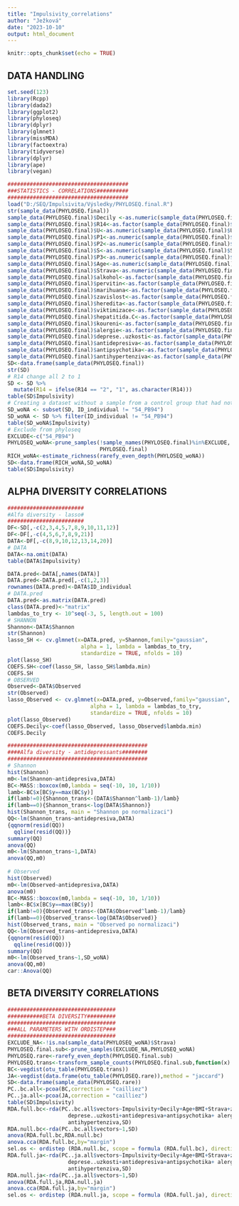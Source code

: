 ```yaml
---
title: "Impulsivity_correlations"
author: "Ježková"
date: "2023-10-10"
output: html_document
---
```


```r
knitr::opts_chunk$set(echo = TRUE)
```

## DATA HANDLING

```r
set.seed(123)
library(Rcpp)
library(dada2)
library(ggplot2)
library(phyloseq)
library(dplyr)
library(glmnet)
library(missMDA)
library(factoextra)
library(tidyverse)
library(dplyr)
library(ape)
library(vegan)

######################################
###STATISTICS - CORRELATIONS##########
######################################
load("D:/SEQ/Impulsivita/Výsledky/PHYLOSEQ.final.R")
str(sample_data(PHYLOSEQ.final))
sample_data(PHYLOSEQ.final)$Decily <-as.numeric(sample_data(PHYLOSEQ.final)$Decily)
sample_data(PHYLOSEQ.final)$R14<-as.factor(sample_data(PHYLOSEQ.final)$R14)
sample_data(PHYLOSEQ.final)$U<-as.numeric(sample_data(PHYLOSEQ.final)$U)
sample_data(PHYLOSEQ.final)$P1<-as.numeric(sample_data(PHYLOSEQ.final)$P1)
sample_data(PHYLOSEQ.final)$P2<-as.numeric(sample_data(PHYLOSEQ.final)$P2)
sample_data(PHYLOSEQ.final)$S<-as.numeric(sample_data(PHYLOSEQ.final)$S)
sample_data(PHYLOSEQ.final)$P3<-as.numeric(sample_data(PHYLOSEQ.final)$P3)
sample_data(PHYLOSEQ.final)$Age<-as.numeric(sample_data(PHYLOSEQ.final)$Age)  
sample_data(PHYLOSEQ.final)$Strava<-as.numeric(sample_data(PHYLOSEQ.final)$Strava)  
sample_data(PHYLOSEQ.final)$alkohol<-as.factor(sample_data(PHYLOSEQ.final)$alkohol)
sample_data(PHYLOSEQ.final)$pervitin<-as.factor(sample_data(PHYLOSEQ.final)$pervitin)
sample_data(PHYLOSEQ.final)$marihuana<-as.factor(sample_data(PHYLOSEQ.final)$marihuana)
sample_data(PHYLOSEQ.final)$zavislost<-as.factor(sample_data(PHYLOSEQ.final)$zavislost)
sample_data(PHYLOSEQ.final)$heredita<-as.factor(sample_data(PHYLOSEQ.final)$heredita)
sample_data(PHYLOSEQ.final)$viktimizace<-as.factor(sample_data(PHYLOSEQ.final)$viktimizace)
sample_data(PHYLOSEQ.final)$hepatitida.C<-as.factor(sample_data(PHYLOSEQ.final)$hepatitida.C)
sample_data(PHYLOSEQ.final)$koureni<-as.factor(sample_data(PHYLOSEQ.final)$koureni)
sample_data(PHYLOSEQ.final)$alergie<-as.factor(sample_data(PHYLOSEQ.final)$alergie)
sample_data(PHYLOSEQ.final)$deprese..uzkosti<-as.factor(sample_data(PHYLOSEQ.final)$deprese..uzkosti)
sample_data(PHYLOSEQ.final)$antidepresiva<-as.factor(sample_data(PHYLOSEQ.final)$antidepresiva)
sample_data(PHYLOSEQ.final)$antipsychotika<-as.factor(sample_data(PHYLOSEQ.final)$antipsychotika)
sample_data(PHYLOSEQ.final)$antihypertenziva<-as.factor(sample_data(PHYLOSEQ.final)$antihypertenziva)
SD<-data.frame(sample_data(PHYLOSEQ.final))
str(SD)
# R14 change all 2 to 1
SD <- SD %>%
  mutate(R14 = ifelse(R14 == "2", "1", as.character(R14)))
table(SD$Impulsivity)
# Creating a dataset without a sample from a control group that had not filled any questionnaires
SD_woNA <- subset(SD, ID_individual != "54_PB94")
SD_woNA <- SD %>% filter(ID_individual != "54_PB94")
table(SD_woNA$Impulsivity)
# Exclude from phyloseq
EXCLUDE<-c("54_PB94")
PHYLOSEQ_woNA<-prune_samples(!sample_names(PHYLOSEQ.final)%in%EXCLUDE,
                             PHYLOSEQ.final)
RICH_woNA<-estimate_richness(rarefy_even_depth(PHYLOSEQ_woNA))
SD<-data.frame(RICH_woNA,SD_woNA)
table(SD$Impulsivity)
```

## ALPHA DIVERSITY CORRELATIONS

```r
########################
#Alfa diversity - lasso#
########################
DF<-SD[,-c(2,3,4,5,7,8,9,10,11,12)]
DF<-DF[,-c(4,5,6,7,8,9,21)]
DATA<-DF[,-c(8,9,10,12,13,14,20)]
# DATA
DATA<-na.omit(DATA)
table(DATA$Impulsivity)

DATA.pred<-DATA[,names(DATA)]
DATA.pred<-DATA.pred[,-c(1,2,3)]
rownames(DATA.pred)<-DATA$ID_individual
# DATA.pred
DATA.pred<-as.matrix(DATA.pred)
class(DATA.pred)<-"matrix"
lambdas_to_try <- 10^seq(-3, 5, length.out = 100)
# SHANNON
Shannon<-DATA$Shannon
str(Shannon)
lasso_SH <- cv.glmnet(x=DATA.pred, y=Shannon,family="gaussian",
                       alpha = 1, lambda = lambdas_to_try,
                       standardize = TRUE, nfolds = 10)
plot(lasso_SH)
COEFS.SH<-coef(lasso_SH, lasso_SH$lambda.min)
COEFS.SH
# OBSERVED
Observed<-DATA$Observed
str(Observed)
lasso_Observed <- cv.glmnet(x=DATA.pred, y=Observed,family="gaussian",
                          alpha = 1, lambda = lambdas_to_try,
                          standardize = TRUE, nfolds = 10)
plot(lasso_Observed)
COEFS.Decily<-coef(lasso_Observed, lasso_Observed$lambda.min)
COEFS.Decily

############################################
####Alfa diversity - antidepressants########
############################################
# Shannon
hist(Shannon)
m0<-lm(Shannon~antidepresiva,DATA)
BC<-MASS::boxcox(m0,lambda = seq(-10, 10, 1/10))
lamb<-BC$x[BC$y==max(BC$y)]
if(lamb!=0){Shannon_trans<-(DATA$Shannon^lamb-1)/lamb}
if(lamb==0){Shannon_trans<-log(DATA$Shannon)}
hist(Shannon_trans, main = "Shannon po normalizaci")
QQ<-lm(Shannon_trans~antidepresiva,DATA)
{qqnorm(resid(QQ))
  qqline(resid(QQ))}
summary(QQ)
anova(QQ)
m0<-lm(Shannon_trans~1,DATA)
anova(QQ,m0)
  
# Observed 
hist(Observed)
m0<-lm(Observed~antidepresiva,DATA)
anova(m0)
BC<-MASS::boxcox(m0,lambda = seq(-10, 10, 1/10))
lamb<-BC$x[BC$y==max(BC$y)]
if(lamb!=0){Observed_trans<-(DATA$Observed^lamb-1)/lamb}
if(lamb==0){Observed_trans<-log(DATA$Observed)}
hist(Observed_trans, main = "Observed po normalizaci")
QQ<-lm(Observed_trans~antidepresiva,DATA)
{qqnorm(resid(QQ))
  qqline(resid(QQ))}
summary(QQ)
m0<-lm(Observed_trans~1,SD_woNA)
anova(QQ,m0)
car::Anova(QQ)
```
## BETA DIVERSITY CORRELATIONS

```r
##################################
###########BETA DIVERSITY#########
##################################
###ALL PARAMETERS WITH ORDISTEP###
##################################
EXCLUDE_NA<-!is.na(sample_data(PHYLOSEQ_woNA)$Strava)
PHYLOSEQ.final.sub<-prune_samples(EXCLUDE_NA,PHYLOSEQ_woNA)
PHYLOSEQ.rare<-rarefy_even_depth(PHYLOSEQ.final.sub)
PHYLOSEQ.trans<-transform_sample_counts(PHYLOSEQ.final.sub,function(x) x/sum(x))
BC<-vegdist(otu_table(PHYLOSEQ.trans))
JA<-vegdist(data.frame(otu_table(PHYLOSEQ.rare)),method = "jaccard")
SD<-data.frame(sample_data(PHYLOSEQ.rare))
PC..bc.all<-pcoa(BC,correction = "cailliez")
PC..ja.all<-pcoa(JA,correction = "cailliez")
table(SD$Impulsivity)
RDA.full.bc<-rda(PC..bc.all$vectors~Impulsivity+Decily+Age+BMI+Strava+zavislost+
                   deprese..uzkosti+antidepresiva+antipsychotika+ alergie+
                   antihypertenziva,SD)
RDA.null.bc<-rda(PC..bc.all$vectors~1,SD)
anova(RDA.full.bc,RDA.null.bc)
anova.cca(RDA.full.bc,by="margin")
sel.os <- ordistep (RDA.null.bc, scope = formula (RDA.full.bc), direction = 'forward')
RDA.full.ja<-rda(PC..ja.all$vectors~Impulsivity+Decily+Age+BMI+Strava+zavislost+
                   deprese..uzkosti+antidepresiva+antipsychotika+ alergie+
                   antihypertenziva,SD)
RDA.null.ja<-rda(PC..ja.all$vectors~1,SD)
anova(RDA.full.ja,RDA.null.ja)
anova.cca(RDA.full.ja,by="margin")
sel.os <- ordistep (RDA.null.ja, scope = formula (RDA.full.ja), direction = 'forward')
```